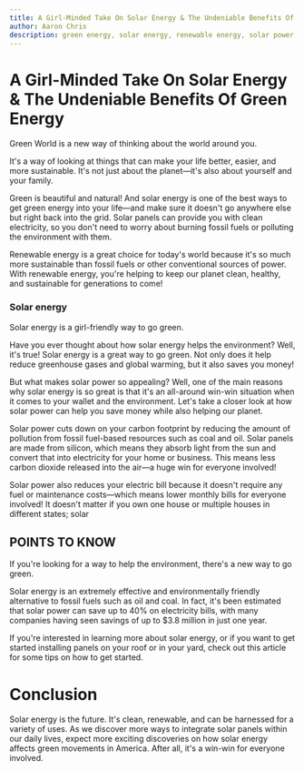 ```yaml
---
title: A Girl-Minded Take On Solar Energy & The Undeniable Benefits Of Green Energy
author: Aaron Chris
description: green energy, solar energy, renewable energy, solar power, solar panel, green products, eco friendly products, renewable resources, sustainable products
---
```



# A Girl-Minded Take On Solar Energy & The Undeniable Benefits Of Green Energy

Green World is a new way of thinking about the world around you.

It's a way of looking at things that can make your life better, easier, and more sustainable. It's not just about the planet—it's also about yourself and your family.

Green is beautiful and natural! And solar energy is one of the best ways to get green energy into your life—and make sure it doesn't go anywhere else but right back into the grid. Solar panels can provide you with clean electricity, so you don't need to worry about burning fossil fuels or polluting the environment with them.

Renewable energy is a great choice for today's world because it's so much more sustainable than fossil fuels or other conventional sources of power. With renewable energy, you're helping to keep our planet clean, healthy, and sustainable for generations to come!

### Solar energy

Solar energy is a girl-friendly way to go green.

Have you ever thought about how solar energy helps the environment? Well, it's true! Solar energy is a great way to go green. Not only does it help reduce greenhouse gases and global warming, but it also saves you money!

But what makes solar power so appealing? Well, one of the main reasons why solar energy is so great is that it's an all-around win-win situation when it comes to your wallet and the environment. Let's take a closer look at how solar power can help you save money while also helping our planet.

Solar power cuts down on your carbon footprint by reducing the amount of pollution from fossil fuel-based resources such as coal and oil. Solar panels are made from silicon, which means they absorb light from the sun and convert that into electricity for your home or business. This means less carbon dioxide released into the air—a huge win for everyone involved!

Solar power also reduces your electric bill because it doesn't require any fuel or maintenance costs—which means lower monthly bills for everyone involved! It doesn't matter if you own one house or multiple houses in different states; solar



## POINTS TO KNOW

If you're looking for a way to help the environment, there's a new way to go green.

Solar energy is an extremely effective and environmentally friendly alternative to fossil fuels such as oil and coal. In fact, it's been estimated that solar power can save up to 40% on electricity bills, with many companies having seen savings of up to $3.8 million in just one year.

If you're interested in learning more about solar energy, or if you want to get started installing panels on your roof or in your yard, check out this article for some tips on how to get started.





# Conclusion

Solar energy is the future. It's clean, renewable, and can be harnessed for a variety of uses. As we discover more ways to integrate solar panels within our daily lives, expect more exciting discoveries on how solar energy affects green movements in America. After all, it's a win-win for everyone involved.